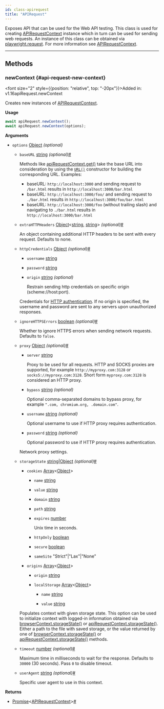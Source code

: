```yaml
---
id: class-apirequest
title: "APIRequest"
---
```



Exposes API that can be used for the Web API testing. This class is used for creating [APIRequestContext] instance which in turn can be used for sending web requests. An instance of this class can be obtained via [playwright.request](/api/class-playwright.mdx#playwright-request). For more information see [APIRequestContext].


---

## Methods

### newContext {#api-request-new-context}

<font size="2" style={{position: "relative", top: "-20px"}}>Added in: v1.16</font><x-search>apiRequest.newContext</x-search>

Creates new instances of [APIRequestContext].

**Usage**

```js
await apiRequest.newContext();
await apiRequest.newContext(options);
```

**Arguments**
- `options` [Object] *(optional)*
  - `baseURL` [string] *(optional)*<a aria-hidden="true" tabindex="-1" class="list-anchor-link" id="api-request-new-context-option-base-url"/><a href="#api-request-new-context-option-base-url" class="list-anchor">#</a>
    
    Methods like [apiRequestContext.get()](/api/class-apirequestcontext.mdx#api-request-context-get) take the base URL into consideration by using the [`URL()`](https://developer.mozilla.org/en-US/docs/Web/API/URL/URL) constructor for building the corresponding URL. Examples:
    * baseURL: `http://localhost:3000` and sending request to `/bar.html` results in `http://localhost:3000/bar.html`
    * baseURL: `http://localhost:3000/foo/` and sending request to `./bar.html` results in `http://localhost:3000/foo/bar.html`
    * baseURL: `http://localhost:3000/foo` (without trailing slash) and navigating to `./bar.html` results in `http://localhost:3000/bar.html`
  - `extraHTTPHeaders` [Object]<[string], [string]> *(optional)*<a aria-hidden="true" tabindex="-1" class="list-anchor-link" id="api-request-new-context-option-extra-http-headers"/><a href="#api-request-new-context-option-extra-http-headers" class="list-anchor">#</a>
    
    An object containing additional HTTP headers to be sent with every request. Defaults to none.
  - `httpCredentials` [Object] *(optional)*<a aria-hidden="true" tabindex="-1" class="list-anchor-link" id="api-request-new-context-option-http-credentials"/><a href="#api-request-new-context-option-http-credentials" class="list-anchor">#</a>
    - `username` [string]
      
      
    - `password` [string]
      
      
    - `origin` [string] *(optional)*
      
      Restrain sending http credentials on specific origin (scheme://host:port).
    
    Credentials for [HTTP authentication](https://developer.mozilla.org/en-US/docs/Web/HTTP/Authentication). If no origin is specified, the username and password are sent to any servers upon unauthorized responses.
  - `ignoreHTTPSErrors` [boolean] *(optional)*<a aria-hidden="true" tabindex="-1" class="list-anchor-link" id="api-request-new-context-option-ignore-https-errors"/><a href="#api-request-new-context-option-ignore-https-errors" class="list-anchor">#</a>
    
    Whether to ignore HTTPS errors when sending network requests. Defaults to `false`.
  - `proxy` [Object] *(optional)*<a aria-hidden="true" tabindex="-1" class="list-anchor-link" id="api-request-new-context-option-proxy"/><a href="#api-request-new-context-option-proxy" class="list-anchor">#</a>
    - `server` [string]
      
      Proxy to be used for all requests. HTTP and SOCKS proxies are supported, for example `http://myproxy.com:3128` or `socks5://myproxy.com:3128`. Short form `myproxy.com:3128` is considered an HTTP proxy.
    - `bypass` [string] *(optional)*
      
      Optional comma-separated domains to bypass proxy, for example `".com, chromium.org, .domain.com"`.
    - `username` [string] *(optional)*
      
      Optional username to use if HTTP proxy requires authentication.
    - `password` [string] *(optional)*
      
      Optional password to use if HTTP proxy requires authentication.
    
    Network proxy settings.
  - `storageState` [string]|[Object] *(optional)*<a aria-hidden="true" tabindex="-1" class="list-anchor-link" id="api-request-new-context-option-storage-state"/><a href="#api-request-new-context-option-storage-state" class="list-anchor">#</a>
    - `cookies` [Array]<[Object]>
      - `name` [string]
        
        
      - `value` [string]
        
        
      - `domain` [string]
        
        
      - `path` [string]
        
        
      - `expires` [number]
        
        Unix time in seconds.
      - `httpOnly` [boolean]
        
        
      - `secure` [boolean]
        
        
      - `sameSite` "Strict"|"Lax"|"None"
        
        
      
    - `origins` [Array]<[Object]>
      - `origin` [string]
        
        
      - `localStorage` [Array]<[Object]>
        - `name` [string]
          
          
        - `value` [string]
          
          
        
      
    Populates context with given storage state. This option can be used to initialize context with logged-in information obtained via [browserContext.storageState()](/api/class-browsercontext.mdx#browser-context-storage-state) or [apiRequestContext.storageState()](/api/class-apirequestcontext.mdx#api-request-context-storage-state). Either a path to the file with saved storage, or the value returned by one of [browserContext.storageState()](/api/class-browsercontext.mdx#browser-context-storage-state) or [apiRequestContext.storageState()](/api/class-apirequestcontext.mdx#api-request-context-storage-state) methods.
  - `timeout` [number] *(optional)*<a aria-hidden="true" tabindex="-1" class="list-anchor-link" id="api-request-new-context-option-timeout"/><a href="#api-request-new-context-option-timeout" class="list-anchor">#</a>
    
    Maximum time in milliseconds to wait for the response. Defaults to `30000` (30 seconds). Pass `0` to disable timeout.
  - `userAgent` [string] *(optional)*<a aria-hidden="true" tabindex="-1" class="list-anchor-link" id="api-request-new-context-option-user-agent"/><a href="#api-request-new-context-option-user-agent" class="list-anchor">#</a>
    
    Specific user agent to use in this context.

**Returns**
- [Promise]<[APIRequestContext]><a aria-hidden="true" tabindex="-1" class="list-anchor-link" id="api-request-new-context-return"/><a href="#api-request-new-context-return" class="list-anchor">#</a>


[Accessibility]: /api/class-accessibility.mdx "Accessibility"
[Android]: /api/class-android.mdx "Android"
[AndroidDevice]: /api/class-androiddevice.mdx "AndroidDevice"
[AndroidInput]: /api/class-androidinput.mdx "AndroidInput"
[AndroidSocket]: /api/class-androidsocket.mdx "AndroidSocket"
[AndroidWebView]: /api/class-androidwebview.mdx "AndroidWebView"
[APIRequest]: /api/class-apirequest.mdx "APIRequest"
[APIRequestContext]: /api/class-apirequestcontext.mdx "APIRequestContext"
[APIResponse]: /api/class-apiresponse.mdx "APIResponse"
[APIResponseAssertions]: /api/class-apiresponseassertions.mdx "APIResponseAssertions"
[Browser]: /api/class-browser.mdx "Browser"
[BrowserContext]: /api/class-browsercontext.mdx "BrowserContext"
[BrowserServer]: /api/class-browserserver.mdx "BrowserServer"
[BrowserType]: /api/class-browsertype.mdx "BrowserType"
[CDPSession]: /api/class-cdpsession.mdx "CDPSession"
[ConsoleMessage]: /api/class-consolemessage.mdx "ConsoleMessage"
[Coverage]: /api/class-coverage.mdx "Coverage"
[Dialog]: /api/class-dialog.mdx "Dialog"
[Download]: /api/class-download.mdx "Download"
[Electron]: /api/class-electron.mdx "Electron"
[ElectronApplication]: /api/class-electronapplication.mdx "ElectronApplication"
[ElementHandle]: /api/class-elementhandle.mdx "ElementHandle"
[FileChooser]: /api/class-filechooser.mdx "FileChooser"
[Frame]: /api/class-frame.mdx "Frame"
[FrameLocator]: /api/class-framelocator.mdx "FrameLocator"
[GenericAssertions]: /api/class-genericassertions.mdx "GenericAssertions"
[JSHandle]: /api/class-jshandle.mdx "JSHandle"
[Keyboard]: /api/class-keyboard.mdx "Keyboard"
[Locator]: /api/class-locator.mdx "Locator"
[LocatorAssertions]: /api/class-locatorassertions.mdx "LocatorAssertions"
[Logger]: /api/class-logger.mdx "Logger"
[Mouse]: /api/class-mouse.mdx "Mouse"
[Page]: /api/class-page.mdx "Page"
[PageAssertions]: /api/class-pageassertions.mdx "PageAssertions"
[PageError]: /api/class-pageerror.mdx "PageError"
[Playwright]: /api/class-playwright.mdx "Playwright"
[PlaywrightAssertions]: /api/class-playwrightassertions.mdx "PlaywrightAssertions"
[Request]: /api/class-request.mdx "Request"
[Response]: /api/class-response.mdx "Response"
[Route]: /api/class-route.mdx "Route"
[Selectors]: /api/class-selectors.mdx "Selectors"
[SnapshotAssertions]: /api/class-snapshotassertions.mdx "SnapshotAssertions"
[TimeoutError]: /api/class-timeouterror.mdx "TimeoutError"
[Touchscreen]: /api/class-touchscreen.mdx "Touchscreen"
[Tracing]: /api/class-tracing.mdx "Tracing"
[Video]: /api/class-video.mdx "Video"
[WebSocket]: /api/class-websocket.mdx "WebSocket"
[Worker]: /api/class-worker.mdx "Worker"
[Fixtures]: /api/class-fixtures.mdx "Fixtures"
[Test]: /api/class-test.mdx "Test"
[TestConfig]: /api/class-testconfig.mdx "TestConfig"
[TestInfo]: /api/class-testinfo.mdx "TestInfo"
[TestInfoError]: /api/class-testinfoerror.mdx "TestInfoError"
[TestOptions]: /api/class-testoptions.mdx "TestOptions"
[TestProject]: /api/class-testproject.mdx "TestProject"
[WorkerInfo]: /api/class-workerinfo.mdx "WorkerInfo"
[Location]: /api/class-location.mdx "Location"
[Reporter]: /api/class-reporter.mdx "Reporter"
[Suite]: /api/class-suite.mdx "Suite"
[TestCase]: /api/class-testcase.mdx "TestCase"
[TestError]: /api/class-testerror.mdx "TestError"
[TestResult]: /api/class-testresult.mdx "TestResult"
[TestStep]: /api/class-teststep.mdx "TestStep"
[Element]: https://developer.mozilla.org/en-US/docs/Web/API/element "Element"
[EvaluationArgument]: /evaluating.mdx#evaluation-argument "EvaluationArgument"
[Promise]: https://developer.mozilla.org/en-US/docs/Web/JavaScript/Reference/Global_Objects/Promise "Promise"
[iterator]: https://developer.mozilla.org/en-US/docs/Web/JavaScript/Reference/Iteration_protocols "Iterator"
[origin]: https://developer.mozilla.org/en-US/docs/Glossary/Origin "Origin"
[selector]: https://developer.mozilla.org/en-US/docs/Web/CSS/CSS_Selectors "selector"
[Serializable]: https://developer.mozilla.org/en-US/docs/Web/JavaScript/Reference/Global_Objects/JSON/stringify#Description "Serializable"
[UIEvent.detail]: https://developer.mozilla.org/en-US/docs/Web/API/UIEvent/detail "UIEvent.detail"
[UnixTime]: https://en.wikipedia.org/wiki/Unix_time "Unix Time"
[xpath]: https://developer.mozilla.org/en-US/docs/Web/XPath "xpath"

[Array]: https://developer.mozilla.org/en-US/docs/Web/JavaScript/Reference/Global_Objects/Array "Array"
[boolean]: https://developer.mozilla.org/en-US/docs/Web/JavaScript/Data_structures#Boolean_type "Boolean"
[Buffer]: https://nodejs.org/api/buffer.html#buffer_class_buffer "Buffer"
[ChildProcess]: https://nodejs.org/api/child_process.html "ChildProcess"
[Error]: https://nodejs.org/api/errors.html#errors_class_error "Error"
[EventEmitter]: https://nodejs.org/api/events.html#events_class_eventemitter "EventEmitter"
[function]: https://developer.mozilla.org/en-US/docs/Web/JavaScript/Reference/Global_Objects/Function "Function"
[Map]: https://developer.mozilla.org/en-US/docs/Web/JavaScript/Reference/Global_Objects/Map "Map"
[null]: https://developer.mozilla.org/en-US/docs/Web/JavaScript/Reference/Global_Objects/null "null"
[number]: https://developer.mozilla.org/en-US/docs/Web/JavaScript/Data_structures#Number_type "Number"
[Object]: https://developer.mozilla.org/en-US/docs/Web/JavaScript/Reference/Global_Objects/Object "Object"
[Promise]: https://developer.mozilla.org/en-US/docs/Web/JavaScript/Reference/Global_Objects/Promise "Promise"
[Readable]: https://nodejs.org/api/stream.html#stream_class_stream_readable "Readable"
[ReadStream]: https://nodejs.org/api/fs.html#class-fsreadstream "ReadStream"
[RegExp]: https://developer.mozilla.org/en-US/docs/Web/JavaScript/Reference/Global_Objects/RegExp "RegExp"
[string]: https://developer.mozilla.org/en-US/docs/Web/JavaScript/Data_structures#String_type "string"
[void]: https://developer.mozilla.org/en-US/docs/Web/JavaScript/Reference/Global_Objects/undefined "void"
[URL]: https://nodejs.org/api/url.html "URL"

[all available image tags]: https://mcr.microsoft.com/en-us/product/playwright/about "all available image tags"
[Microsoft Artifact Registry]: https://mcr.microsoft.com/en-us/product/playwright/about "Microsoft Artifact Registry"
[Dockerfile.jammy]: https://github.com/microsoft/playwright/blob/main/utils/docker/Dockerfile.jammy "Dockerfile.jammy"
